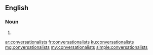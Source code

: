 ==English==

===Noun===
{{head|en|noun plural form}}

# {{plural of|conversationalist|lang=en}}

[[ar:conversationalists]]
[[fr:conversationalists]]
[[ku:conversationalists]]
[[mg:conversationalists]]
[[my:conversationalists]]
[[simple:conversationalists]]